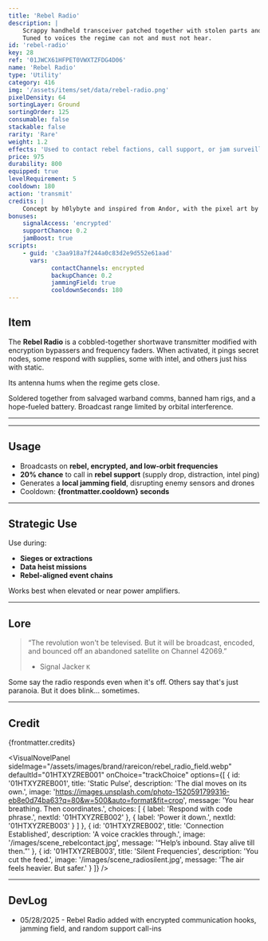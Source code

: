 ```yaml
---
title: 'Rebel Radio'
description: |
    Scrappy handheld transceiver patched together with stolen parts and righteous fury.
    Tuned to voices the regime can not and must not hear.
id: 'rebel-radio'
key: 28
ref: '01JWCX61HFPET0VWXTZFDG4D06'
name: 'Rebel Radio'
type: 'Utility'
category: 416
img: '/assets/items/set/data/rebel-radio.png'
pixelDensity: 64
sortingLayer: Ground
sortingOrder: 125
consumable: false
stackable: false
rarity: 'Rare'
weight: 1.2
effects: 'Used to contact rebel factions, call support, or jam surveillance signals.'
price: 975
durability: 800
equipped: true
levelRequirement: 5
cooldown: 180
action: 'transmit'
credits: |
    Concept by h0lybyte and inspired from Andor, with the pixel art by KBVE Pixel Workshop.
bonuses:
    signalAccess: 'encrypted'
    supportChance: 0.2
    jamBoost: true
scripts:
    - guid: 'c3aa918a7f244a0c83d2e9d552e61aad'
      vars:
            contactChannels: encrypted
            backupChance: 0.2
            jammingField: true
            cooldownSeconds: 180
---
```



## Item

The **Rebel Radio** is a cobbled-together shortwave transmitter modified with encryption bypassers and frequency faders.
When activated, it pings secret nodes, some respond with supplies, some with intel, and others just hiss with static.

Its antenna hums when the regime gets close.

Soldered together from salvaged warband comms, banned ham rigs, and a hope-fueled battery.
Broadcast range limited by orbital interference. 

---

<ItemDBPanel data={frontmatter} />

---

## Usage

- Broadcasts on **rebel, encrypted, and low-orbit frequencies**  
- **20% chance** to call in **rebel support** (supply drop, distraction, intel ping)  
- Generates a **local jamming field**, disrupting enemy sensors and drones  
- Cooldown: **{frontmatter.cooldown} seconds**

---

## Strategic Use

Use during:
- **Sieges or extractions**  
- **Data heist missions**  
- **Rebel-aligned event chains**

Works best when elevated or near power amplifiers.

---

## Lore

> “The revolution won't be televised. But it will be broadcast, encoded, and bounced off an abandoned satellite on Channel 42069.”  
> - Signal Jacker `K`

Some say the radio responds even when it's off.
Others say that's just paranoia. 
But it does blink... sometimes.

---

## Credit

{frontmatter.credits}

<VisualNovelPanel
  sideImage="/assets/images/brand/rareicon/rebel_radio_field.webp"
  defaultId="01HTXYZREB001"
  onChoice="trackChoice"
  options={[
    {
      id: '01HTXYZREB001',
      title: 'Static Pulse',
      description: 'The dial moves on its own.',
      image: 'https://images.unsplash.com/photo-1520591799316-eb8e0d74ba63?q=80&w=500&auto=format&fit=crop',
      message: 'You hear breathing. Then coordinates.',
      choices: [
        { label: 'Respond with code phrase.', nextId: '01HTXYZREB002' },
        { label: 'Power it down.', nextId: '01HTXYZREB003' }
      ]
    },
    {
      id: '01HTXYZREB002',
      title: 'Connection Established',
      description: 'A voice crackles through.',
      image: '/images/scene_rebelcontact.jpg',
      message: '“Help’s inbound. Stay alive till then.”'
    },
    {
      id: '01HTXYZREB003',
      title: 'Silent Frequencies',
      description: 'You cut the feed.',
      image: '/images/scene_radiosilent.jpg',
      message: 'The air feels heavier. But safer.'
    }
  ]}
/>

---

## DevLog

- 05/28/2025 - Rebel Radio added with encrypted communication hooks, jamming field, and random support call-ins
